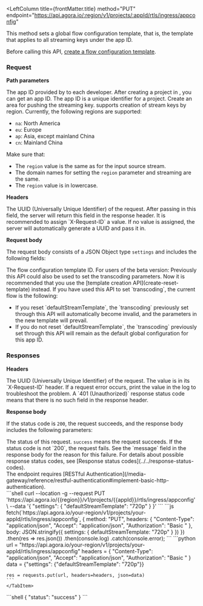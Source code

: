 
<RestAPILayout>

  <LeftColumn
    title={frontMatter.title}
    method="PUT"
    endpoint="https://api.agora.io/:region/v1/projects/:appId/rtls/ingress/appconfig"
  >

This method sets a global flow configuration template, that is, the template that applies to all streaming keys under the app ID.

<Admonition type="info" title="Note">Before calling this API, [create a flow configuration template](create-reset-template).</Admonition>

### Request

**Path parameters**

<PathParameter name="appId" type="string" required={true}>
  The app ID provided by <Vg k="COMPANY"/> to each developer. After creating a project in <Vg k="CONSOLE"/>, you can get an app ID. The app ID is a unique identifier for a project.
</PathParameter>
<PathParameter name="region" type="string" required={true}>
  Create an area for pushing the streaming key. <Vg k="COMPANY"/> supports creation of stream keys by region. Currently, the following regions are supported: 
  <ul>
    <li><code>na</code>: North America</li>
    <li><code>eu</code>: Europe</li>
    <li><code>ap</code>: Asia, except mainland China</li>
    <li><code>cn</code>: Mainland China</li>
  </ul>
  <Admonition type="caution" title="Important">
    Make sure that: 
    <ul>
      <li>The <code>region</code> value is the same as for the input source stream.</li>
      <li>The domain names for setting the <code>region</code> parameter and streaming are the same.</li>
      <li>The <code>region</code> value is in lowercase.</li>
    </ul>
  </Admonition>
</PathParameter>

**Headers**

<ParameterList title="HEADER" required={true}>
  <Parameter name="X-Request-ID" type="string" required={true}>
    The UUID (Universally Unique Identifier) of the request. After passing in this field, the <Vg k="COMPANY"/> server will return this field in the response header. It is recommended to assign `X-Request-ID` a value. If no value is assigned, the <Vg k="COMPANY"/> server will automatically generate a UUID and pass it in.
  </Parameter>
  <Parameter name="Authorization" type="string" required={true}>
  <Authorization/>
  </Parameter>
</ParameterList>

**Request body**

The request body consists of a JSON Object type `settings` and includes the following fields:

<ParameterList title="BODY" required={true}>
  <Parameter name="defaultStreamTemplate" type="string" required={true}>
  The flow configuration template ID. 
  <Admonition type="info" title="Note">
  For users of the beta version: Previously this API could also be used to set the transcoding parameters. Now it is recommended that you use the [template creation API](create-reset-template) instead. If you have used this API to set `transcoding`, the current flow is the following: 
  <ul>
    <li>If you reset `defaultStreamTemplate`, the  `transcoding` previously set through this API will automatically become invalid, and the parameters in the new template will prevail.</li>
    <li>If you do not reset `defaultStreamTemplate`, the `transcoding` previously set through this API will remain as the default global configuration for this app ID.</li>
  </ul>
  </Admonition>
  </Parameter>
</ParameterList>

### Responses

**Headers**

<ParameterList title="HEADER" required={true}>
  <Parameter name="X-Request-ID" type="string" required={true}>
  The UUID (Universally Unique Identifier) of the request. The value is in its `X-Request-ID` header. If a request error occurs, print the value in the log to troubleshoot the problem. A `401 (Unauthorized)` response status code means that there is no such field in the response header.
  </Parameter>
</ParameterList>

**Response body**

If the status code is `200`, the request succeeds, and the response body includes the following parameters:

<ParameterList title="BODY" required={true}>
  <Parameter name="status" type="string" required={true}>
    The status of this request. <code>success</code> means the request succeeds.
  </Parameter>
</ParameterList>
If the status code is not `200`, the request fails. See the `message` field in the response body for the reason for this failure. For details about possible response status codes, see [Response status codes](../../response-status-codes).


<PostmanLink />
</LeftColumn>
<RightColumn>
<Section title="Authorization">
The endpoint requires [RESTful Authentication](/media-gateway/reference/restful-authentication#implement-basic-http-authentication).
</Section>
<Section title="Request example">
  <Tabs groupId="code-examples">
    <TabItem value="cURL" label="cURL" default>
      ```shell
      curl --location -g --request PUT 'https://api.agora.io/{{region}}/v1/projects/{{appId}}/rtls/ingress/appconfig' \
      --data '{
          "settings": {
              "defaultStreamTemplate": "720p"
          }
      }'
      ```
    </TabItem>
    <TabItem value="node" label="Node" default>
    ```js
    fetch(`https://api.agora.io/your-region/v1/projects/your-appId/rtls/ingress/appconfig`, {
    method: "PUT",
    headers: { 
            "Content-Type": "application/json",
            "Accept": "application/json",
            "Authorization": "Basic <Base64EncodedCredentials>"
        },
        body: JSON.stringify({ settings: { defaultStreamTemplate: "720p" } })
    })
    .then(res => res.json())
    .then(console.log)
    .catch(console.error);
    ```
    </TabItem>
    <TabItem value="python" label="Python" default>
    ```python
    url = "https://api.agora.io/your-region/v1/projects/your-appId/rtls/ingress/appconfig"
    headers = {
        "Content-Type": "application/json",
        "Accept": "application/json",
        "Authorization": "Basic <Base64EncodedCredentials>"
    }
    data = {"settings": {"defaultStreamTemplate": "720p"}}

    res = requests.put(url, headers=headers, json=data)
    ```
    </TabItem>
  </Tabs>
    
</Section>
<Section title="Response example">
```shell
{
  "status": "success"
}
```
</Section>
</RightColumn>
</RestAPILayout>

